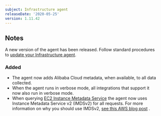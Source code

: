 ```yaml
---
subject: Infrastructure agent
releaseDate: '2020-05-25'
version: 1.11.42
---
```


## Notes

A new version of the agent has been released. Follow standard procedures to [update your Infrastructure agent](/docs/infrastructure/new-relic-infrastructure/installation/update-infrastructure-agent).

### Added

* The agent now adds Alibaba Cloud metadata, when available, to all data collected.
* When the agent runs in verbose mode, all integrations that support it now also run in verbose mode.
* When querying [EC2 Instance Metadata Service](https://docs.aws.amazon.com/AWSEC2/latest/UserGuide/ec2-instance-metadata.html) the agent now uses Instance Metadata Service v2 (IMDSv2) for all requests. For more information on why you should use IMDSv2, [see this AWS blog post](https://aws.amazon.com/blogs/security/defense-in-depth-open-firewalls-reverse-proxies-ssrf-vulnerabilities-ec2-instance-metadata-service/) .
